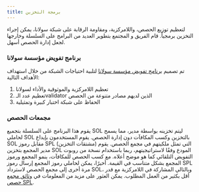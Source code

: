 ```yaml
---
title: برمجة التخزين
---
```


لتعظيم توزيع الحصص، واللامركزية، ومقاومة الرقابة على شبكة سولانا، يمكن إجراء
التخزين برمجياً. قام الفريق و المجتمع بتطوير العديد من البرامج على السلسلة
وخارجها لجعل إدارة الحصص أسهل.

### برنامج تفويض مؤسسة سولانا

تم تصميم [برنامج تفويض مؤسسة سولانا](https://solana.org/delegation-program)
لتلبية احتياجات الشبكة من خلال استهداف الأهداف التالية:

1. تعظيم اللامركزية والموثوقية والأداء لسولانا
2. تعظيم عدد الـvalidator الذين لديهم مصادر متنوعة من الحصص
3. الحفاظ على شبكة اختبار كبيرة وتمثيلية

### مجمعات الحصص

يقوم هذا البرنامج على السلسلة بتجميع SOL ليتم تخزينه بواسطة مدير، مما يسمح
لحاملي SOL بالتخزين وكسب المكافآت دون إدارة الحصص. يقوم المستخدمون بإيداع SOL
مقابل رموز SPL (مشتقات التخزين) التي تمثل ملكيتهم في مجمع الحصص. يقوم مدير
المجمع بتخزين SOL المودع وفقًا لاستراتيجيتهم، ربما باستخدام نسخة من روبوت
التفويض التلقائي كما هو موضح أعلاه. مع كسب الحصص للمكافآت، ينمو المجمع ورموز
المجمع بشكل متناسب في القيمة. أخيرًا، يمكن لحاملي رموز المجمع إرسال رموز SPL مرة
أخرى إلى مجمع الحصص لاسترداد SOL، وبالتالي المشاركة في اللامركزية مع قدر أقل
بكثير من العمل المطلوب. يمكن العثور على مزيد من المعلومات في
[وثائق مجمع حصص SPL](https://spl.solana.com/stake-pool).
